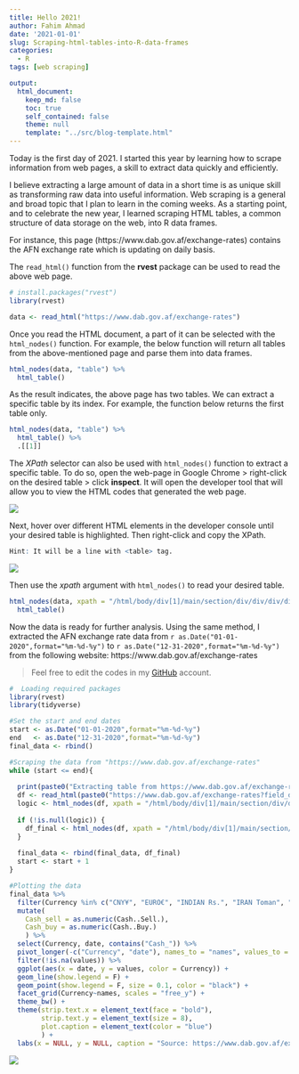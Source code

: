 ```yaml
---
title: Hello 2021!
author: Fahim Ahmad
date: '2021-01-01'
slug: Scraping-html-tables-into-R-data-frames
categories:
  - R
tags: [web scraping]

output:
  html_document:
    keep_md: false
    toc: true
    self_contained: false
    theme: null
    template: "../src/blog-template.html"
---
```

Today is the first day of 2021. I started this year by learning how to scrape information from web pages, a skill to extract data quickly and efficiently.

I believe extracting a large amount of data in a short time is as unique skill as transforming raw data into useful information. Web scraping is a general and broad topic that I plan to learn in the coming weeks. As a starting point, and to celebrate the new year, I learned scraping HTML tables, a common structure of data storage on the web, into R data frames.

For instance, this page (https://www.dab.gov.af/exchange-rates) contains the AFN exchange rate which is updating on daily basis.

The `read_html()` function from the **rvest** package can be used to read the above web page.

```r
# install.packages("rvest")
library(rvest)

data <- read_html("https://www.dab.gov.af/exchange-rates")
```

Once you read the HTML document, a part of it can be selected with the `html_nodes()` function. For example, the below function will return all tables from the above-mentioned page and parse them into data frames.

```r
html_nodes(data, "table") %>% 
  html_table()
```

As the result indicates, the above page has two tables. We can extract a specific table by its index. For example, the function below returns the first table only.

```r
html_nodes(data, "table") %>% 
  html_table() %>% 
  .[[1]]
```

The *XPath* selector can also be used with `html_nodes()` function to extract a specific table. To do so, open the web-page in Google Chrome > right-click on the desired table > click **inspect**. It will open the developer tool that will allow you to view the HTML codes that generated the web page.

![](img\rvest-scraping-tables-1.png)

Next, hover over different HTML elements in the developer console until your desired table is highlighted. Then right-click and copy the XPath. 

```r
Hint: It will be a line with <table> tag.
```


![](img\rvest-scraping-tables-2.png)

Then use the *xpath* argument with `html_nodes()` to read your desired table.

```r
html_nodes(data, xpath = "/html/body/div[1]/main/section/div/div/div/div[2]/table") %>% 
  html_table()
```

Now the data is ready for further analysis.
Using the same method, I extracted the AFN exchange rate data from `r as.Date("01-01-2020",format="%m-%d-%y")` to `r as.Date("12-31-2020",format="%m-%d-%y")` from the following website: https://www.dab.gov.af/exchange-rates

> Feel free to edit the codes in my [GitHub](https://github.com/Fahim-Ahmad/Scraping-html-tables-into-R-dataframes) account.

```r
#  Loading required packages
library(rvest)  
library(tidyverse)

#Set the start and end dates
start <- as.Date("01-01-2020",format="%m-%d-%y")  
end   <- as.Date("12-31-2020",format="%m-%d-%y")  
final_data <- rbind()  

#Scraping the data from "https://www.dab.gov.af/exchange-rates"
while (start <= end){  
  
  print(paste0("Extracting table from https://www.dab.gov.af/exchange-rates?field_date_value=",format(start,"%m/%d/%y")))  
  df <- read_html(paste0("https://www.dab.gov.af/exchange-rates?field_date_value=",format(start,"%m/%d/%y")))  
  logic <- html_nodes(df, xpath = "/html/body/div[1]/main/section/div/div/div/div[2]/table") %>% html_table() %>% unlist()  
    
  if (!is.null(logic)) {  
    df_final <- html_nodes(df, xpath = "/html/body/div[1]/main/section/div/div/div/div[2]/table") %>% html_table() %>% data.frame() %>%  mutate(date = start)  
  }  
    
  final_data <- rbind(final_data, df_final)  
  start <- start + 1                      
}  

#Plotting the data
final_data %>%   
  filter(Currency %in% c("CNY¥", "EURO€", "INDIAN Rs.", "IRAN Toman", "PAKISTAN Rs.", "POUND£", "SAUDI RIYAL", "SWISS₣", "UAE DIRHAM", "USD$")) %>%   
  mutate(  
    Cash_sell = as.numeric(Cash..Sell.),  
    Cash_buy = as.numeric(Cash..Buy.)  
    ) %>%   
  select(Currency, date, contains("Cash_")) %>%   
  pivot_longer(-c("Currency", "date"), names_to = "names", values_to = "values") %>%   
  filter(!is.na(values)) %>%   
  ggplot(aes(x = date, y = values, color = Currency)) +  
  geom_line(show.legend = F) +  
  geom_point(show.legend = F, size = 0.1, color = "black") +  
  facet_grid(Currency~names, scales = "free_y") +  
  theme_bw() +  
  theme(strip.text.x = element_text(face = "bold"),  
        strip.text.y = element_text(size = 8),  
        plot.caption = element_text(color = "blue")  
        ) +  
  labs(x = NULL, y = NULL, caption = "Source: https://www.dab.gov.af/exchange-rates")
```


![](img\rvest-scraping-tables-3.jpg)









